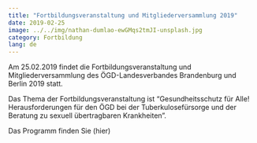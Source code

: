 ```yaml
---
title: "Fortbildungsveranstaltung und Mitgliederversammlung 2019"
date: 2019-02-25 
image: ../../img/nathan-dumlao-ewGMqs2tmJI-unsplash.jpg
category: Fortbildung
lang: de
---
```

Am 25.02.2019 findet die Fortbildungsveranstaltung und Mitgliederversammlung des ÖGD-Landesverbandes Brandenburg und Berlin 2019 statt.

Das Thema der Fortbildungsveranstaltung ist "Gesundheitsschutz für Alle! Herausforderungen für den ÖGD bei der Tuberkulosefürsorge und der Beratung zu sexuell übertragbaren Krankheiten".

Das Programm finden Sie (hier)